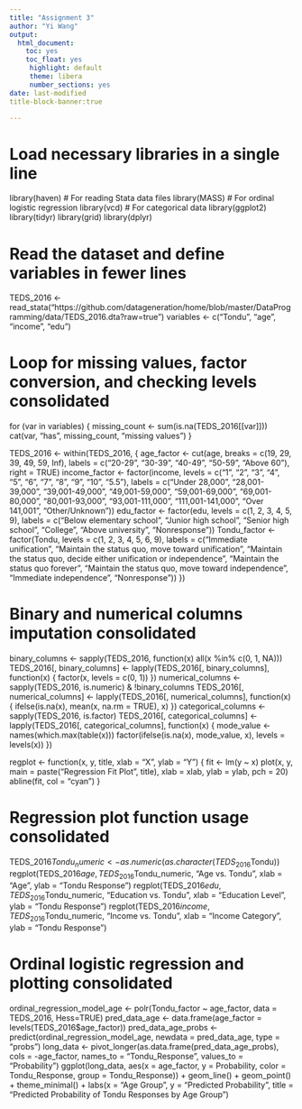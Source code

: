 ```yaml
---
title: "Assignment 3"
author: "Yi Wang"
output:
  html_document:
    toc: yes
    toc_float: yes
     highlight: default
     theme: libera
     number_sections: yes
date: last-modified
title-block-banner:true

---
```

  
# Load necessary libraries in a single line
library(haven) # For reading Stata data files
library(MASS)  # For ordinal logistic regression
library(vcd) # For categorical data
library(ggplot2)
library(tidyr)
library(grid)
library(dplyr)

# Read the dataset and define variables in fewer lines
TEDS_2016 <- read_stata("https://github.com/datageneration/home/blob/master/DataProgramming/data/TEDS_2016.dta?raw=true")
variables <- c("Tondu", "age", "income", "edu")

# Loop for missing values, factor conversion, and checking levels consolidated
for (var in variables) {
  missing_count <- sum(is.na(TEDS_2016[[var]]))
  cat(var, "has", missing_count, "missing values\n")
}

TEDS_2016 <- within(TEDS_2016, {
  age_factor <- cut(age, breaks = c(19, 29, 39, 49, 59, Inf), labels = c("20-29",
                                                                         "30-39",
                                                                         "40-49",
                                                                         "50-59",
                                                                         "Above 60"), right = TRUE)
  income_factor <- factor(income, levels = c("1", "2", "3", "4", "5", "6", "7", "8", "9", "10", "5.5"),
                          labels = c("Under 28,000",
                                     "28,001-39,000",
                                     "39,001-49,000",
                                     "49,001-59,000",
                                     "59,001-69,000",
                                     "69,001-80,000",
                                     "80,001-93,000",
                                     "93,001-111,000",
                                     "111,001-141,000",
                                     "Over 141,001",
                                     "Other/Unknown"))
  edu_factor <- factor(edu, levels = c(1, 2, 3, 4, 5, 9), labels = c("Below elementary school",
                                                                     "Junior high school",
                                                                     "Senior high school",
                                                                     "College",
                                                                     "Above university",
                                                                     "Nonresponse"))
  Tondu_factor <- factor(Tondu, levels = c(1, 2, 3, 4, 5, 6, 9), labels = c("Immediate unification",
                                                                            "Maintain the status quo, move toward unification",
                                                                            "Maintain the status quo, decide either unification or independence",
                                                                            "Maintain the status quo forever",
                                                                            "Maintain the status quo, move toward independence",
                                                                            "Immediate independence",
                                                                            "Nonresponse"))
})



# Binary and numerical columns imputation consolidated
binary_columns <- sapply(TEDS_2016, function(x) all(x %in% c(0, 1, NA)))
TEDS_2016[, binary_columns] <- lapply(TEDS_2016[, binary_columns], function(x) {
  factor(x, levels = c(0, 1))
})
numerical_columns <- sapply(TEDS_2016, is.numeric) & !binary_columns
TEDS_2016[, numerical_columns] <- lapply(TEDS_2016[, numerical_columns], function(x) {
  ifelse(is.na(x), mean(x, na.rm = TRUE), x)
})
categorical_columns <- sapply(TEDS_2016, is.factor)
TEDS_2016[, categorical_columns] <- lapply(TEDS_2016[, categorical_columns], function(x) {
  mode_value <- names(which.max(table(x)))
  factor(ifelse(is.na(x), mode_value, x), levels = levels(x))
})

regplot <- function(x, y, title, xlab = "X", ylab = "Y") {
  fit <- lm(y ~ x)
  plot(x, y, main = paste("Regression Fit Plot", title), xlab = xlab, ylab = ylab, pch = 20)
  abline(fit, col = "cyan")
}

# Regression plot function usage consolidated
TEDS_2016$Tondu_numeric <- as.numeric(as.character(TEDS_2016$Tondu))
regplot(TEDS_2016$age, TEDS_2016$Tondu_numeric, "Age vs. Tondu", xlab = "Age", ylab = "Tondu Response")
regplot(TEDS_2016$edu, TEDS_2016$Tondu_numeric, "Education vs. Tondu", xlab = "Education Level", ylab = "Tondu Response")
regplot(TEDS_2016$income, TEDS_2016$Tondu_numeric, "Income vs. Tondu", xlab = "Income Category", ylab = "Tondu Response")

# Ordinal logistic regression and plotting consolidated
ordinal_regression_model_age <- polr(Tondu_factor ~ age_factor, data = TEDS_2016, Hess=TRUE)
pred_data_age <- data.frame(age_factor = levels(TEDS_2016$age_factor))
pred_data_age_probs <- predict(ordinal_regression_model_age, newdata = pred_data_age, type = "probs")
long_data <- pivot_longer(as.data.frame(pred_data_age_probs), cols = -age_factor, names_to = "Tondu_Response", values_to = "Probability")
ggplot(long_data, aes(x = age_factor, y = Probability, color = Tondu_Response, group = Tondu_Response)) + geom_line() + geom_point() + theme_minimal() + labs(x = "Age Group", y = "Predicted Probability", title = "Predicted Probability of Tondu Responses by Age Group")

